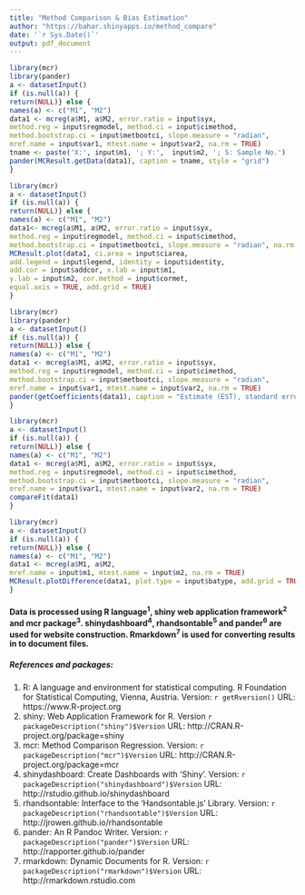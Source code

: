 ```yaml
---
title: "Method Comparison & Bias Estimation"
author: "https://bahar.shinyapps.io/method_compare"
date: '`r Sys.Date()`'
output: pdf_document
---
```


```r
library(mcr)
library(pander)
a <- datasetInput()
if (is.null(a)) {
return(NULL)} else {
names(a) <- c("M1", "M2")
data1 <- mcreg(a$M1, a$M2, error.ratio = input$syx, 
method.reg = input$regmodel, method.ci = input$cimethod,
method.bootstrap.ci = input$metbootci, slope.measure = "radian",
mref.name = input$var1, mtest.name = input$var2, na.rm = TRUE)
tname <- paste('X:', input$m1, '; Y:',  input$m2, '; S: Sample No.')
pander(MCResult.getData(data1), caption = tname, style = "grid")
}
```

```r
library(mcr)
a <- datasetInput()
if (is.null(a)) {
return(NULL)} else {
names(a) <- c("M1", "M2")
data1<- mcreg(a$M1, a$M2, error.ratio = input$syx, 
method.reg = input$regmodel, method.ci = input$cimethod,
method.bootstrap.ci = input$metbootci, slope.measure = "radian", na.rm = TRUE)
MCResult.plot(data1, ci.area = input$ciarea, 
add.legend = input$legend, identity = input$identity,
add.cor = input$addcor, x.lab = input$m1,
y.lab = input$m2, cor.method = input$cormet, 
equal.axis = TRUE, add.grid = TRUE)
}
```

```r
library(mcr)
library(pander)
a <- datasetInput()
if (is.null(a)) {
return(NULL)} else {
names(a) <- c("M1", "M2")
data1 <- mcreg(a$M1, a$M2, error.ratio = input$syx, 
method.reg = input$regmodel, method.ci = input$cimethod,
method.bootstrap.ci = input$metbootci, slope.measure = "radian",
mref.name = input$var1, mtest.name = input$var2, na.rm = TRUE)
pander(getCoefficients(data1), caption = "Estimate (EST), standard error (SE) and upper-lower confidence interval (UCI-LCI) for intercept and slope", style = "grid")
}
```

```r
library(mcr)
a <- datasetInput()
if (is.null(a)) {
return(NULL)} else {
names(a) <- c("M1", "M2")
data1 <- mcreg(a$M1, a$M2, error.ratio = input$syx, 
method.reg = input$regmodel, method.ci = input$cimethod,
method.bootstrap.ci = input$metbootci, slope.measure = "radian",
mref.name = input$var1, mtest.name = input$var2, na.rm = TRUE)
compareFit(data1)
}
```

```r
library(mcr)
a <- datasetInput()
if (is.null(a)) {
return(NULL)} else {
names(a) <- c("M1", "M2")
data1 <- mcreg(a$M1, a$M2,
mref.name = input$m1, mtest.name = input$m2, na.rm = TRUE)
MCResult.plotDifference(data1, plot.type = input$batype, add.grid = TRUE)
}
```


#### Data is processed using R language^1^, shiny web application framework^2^ and mcr package^3^. shinydashboard^4^, rhandsontable^5^ and pander^6^ are used for website construction. Rmarkdown^7^ is used for converting results in to document files.

##### References and packages:

1. R: A language and environment for statistical computing. R Foundation for Statistical Computing, Vienna, Austria. Version: `r getRversion()` URL: https://www.R-project.org
2. shiny: Web Application Framework for R. Version `r packageDescription("shiny")$Version` URL: http://CRAN.R-project.org/package=shiny
3. mcr: Method Comparison Regression. Version: `r packageDescription("mcr")$Version` URL: http://CRAN.R-project.org/package=mcr
4. shinydashboard: Create Dashboards with 'Shiny'. Version: `r packageDescription("shinydashboard")$Version` URL: http://rstudio.github.io/shinydashboard
5. rhandsontable: Interface to the 'Handsontable.js' Library. Version: `r packageDescription("rhandsontable")$Version` URL: http://jrowen.github.io/rhandsontable
6. pander: An R Pandoc Writer. Version: `r packageDescription("pander")$Version` URL: http://rapporter.github.io/pander
7. rmarkdown: Dynamic Documents for R. Version: `r packageDescription("rmarkdown")$Version` URL: http://rmarkdown.rstudio.com
